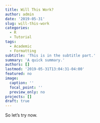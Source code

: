 ```yaml
---
title: Will This Work?
author: admin
date: '2019-05-31'
slug: will-this-work
categories:
  - R
  - Tutorial
tags:
  - Academic
  - Formatting
subtitle: 'This is in the subtitle part.'
summary: 'A quick summary.'
authors: []
lastmod: '2019-05-31T13:04:31-04:00'
featured: no
image:
  caption: ''
  focal_point: ''
  preview_only: no
projects: []
draft: true
---
```

So let's try now. 
